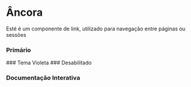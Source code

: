 

<Meta of={Story} />

# Âncora

Esté é um componente de link, utilizado para navegação entre páginas ou sessões


### Primário
<Canvas of={Story.Primary}/>
### Tema Violeta
<Canvas of={Story.Violet}/>
### Desabilitado
<Canvas of={Story.Disabled}/>

### Documentação Interativa
<Primary/>
<Controls/>